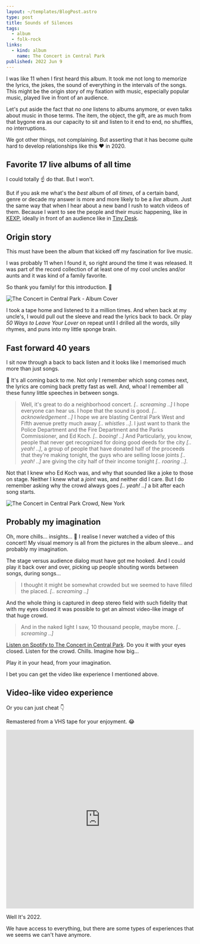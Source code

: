 ```yaml
---
layout: ~/templates/BlogPost.astro
type: post
title: Sounds of Silences
tags:
  - album
  - folk-rock
links:
  - kind: album
    name: The Concert in Central Park
published: 2022 Jun 9
---
```


<Abstract>

I was like 11 when I first heard this album. It took me not long to memorize the lyrics, the jokes, the sound of everything in the intervals of the songs. This might be the origin story of my fixation with music, especially popular music, played live in front of an audience.

</Abstract>

Let's put aside the fact that _no one_ listens to albums anymore, or even talks about music in those terms. The item, the object, the gift, are as much from that bygone era as our capacity to sit and listen to it end to end, no shuffles, no interruptions.

We got other things, not complaining. But asserting that it has become quite hard to develop relationships like this :heart: in 2020.

## Favorite 17 live albums of all time

I could totally :point_up: do that. But I won't.

But if you ask me what's the _best_ album of _all times_, of a certain band, genre or decade my answer is more and more likely to be a _live_ album. Just the same way that when I hear about a new band I rush to watch videos of them. Because I want to see the people and their music happening, like in [KEXP](https://www.youtube.com/channel/UC3I2GFN_F8WudD_2jUZbojA), ideally in front of an audience like in [Tiny Desk](https://www.youtube.com/channel/UC4eYXhJI4-7wSWc8UNRwD4A).

## Origin story

This must have been the album that kicked off my fascination for live music.

I was probably 11 when I found it, so right around the time it was released. It was part of the record collection of at least one of my cool uncles and/or aunts and it was kind of a family favorite.

So thank you family! for this introduction. :raised_hands:

![The Concert in Central Park - Album Cover](../../links/album/_media/simon-and-garfunkel-concert-in-central-park.jpg '// Wikipedia https://en.wikipedia.org/wiki/File:Sgconcertincentralpark.jpg')

I took a tape home and listened to it a million times. And when back at my uncle's, I would pull out the sleeve and read the lyrics back to back. Or play _50 Ways to Leave Your Lover_ on repeat until I drilled all the words, silly rhymes, and puns into my little sponge brain.

## Fast forward 40 years

I sit now through a back to back listen and it looks like I memorised much more than just songs.

:exploding_head: It's all coming back to me. Not only I remember which song comes next, the lyrics are coming back pretty fast as well. And, whoa! I remember all these funny little speeches in between songs.

> Well, it's great to do a neighborhood concert. _[.. screaming ..]_ I hope everyone can hear us. I hope that the sound is good. _[.. acknowledgement ..]_ I hope we are blasting Central Park West and Fifth avenue pretty much away _[.. whistles ..]_. I just want to thank the Police Department and the Fire Department and the Parks Commissioner, and Ed Koch. _[.. booing! ..]_
> And Particularly, you know, people that never get recognized for doing good deeds for the city _[.. yeah! ..]_, a group of people that have donated half of the proceeds that they're making tonight, the guys who are selling loose joints _[.. yeah! ..]_ are giving the city half of their income tonight _[.. roaring ..]_.

Not that I knew who Ed Koch was, and why that sounded like a joke to those on stage. Neither I knew what a _joint_ was, and neither did I care. But I do remember asking why the crowd always goes _[.. yeah! ..]_ a bit after each song starts.

![The Concert in Central Park Crowd, New York](./_media/simon-and-garfunkel-central-park-crowd-image.jpg 'When they recognise their favorite song is starting // Photo by Rainer Halama https://commons.wikimedia.org/wiki/User:Rainer_Halama')

## Probably my imagination

Oh, more chills... insights... :exploding_head: I realise I never watched a video of this concert! My visual memory is all from the pictures in the album sleeve... and probably my imagination.

The stage versus audience dialog must have got me hooked. And I could play it back over and over, picking up people shouting words between songs, during songs...

> I thought it might be somewhat crowded but we seemed to have filled the placed. _[.. screaming ..]_

And the whole thing is captured in deep stereo field with such fidelity that with my eyes closed it was possible to get an almost video-like image of that huge crowd.

> And in the naked light I saw, 10 thousand people, maybe more. _[.. screaming ..]_

[Listen on Spotify to The Concert in Central Park](https://open.spotify.com/album/3nIU4gxyq0MK4mlWE8ePqb?si=V1rUegV0QLiMcEtgr80v3Q). Do you it with your eyes closed. Listen for the crowd. Chills. Imagine how big...

Play it in your head, from your imagination.

I bet you can get the video like experience I mentioned above.

## Video-like video experience

Or you can just cheat :point_down:

Remastered from a VHS tape for your enjoyment. :joy:

<iframe
  width="100%"
  height="480"
  src="https://www.youtube.com/embed/x2bd1zp_q6Y"
  frameBorder="0"
  allow="encrypted-media; picture-in-picture"
  allowfullscreen
></iframe>

Well It's 2022.

We have access to everything, but there are some types of experiences that we seems we can't have anymore.
